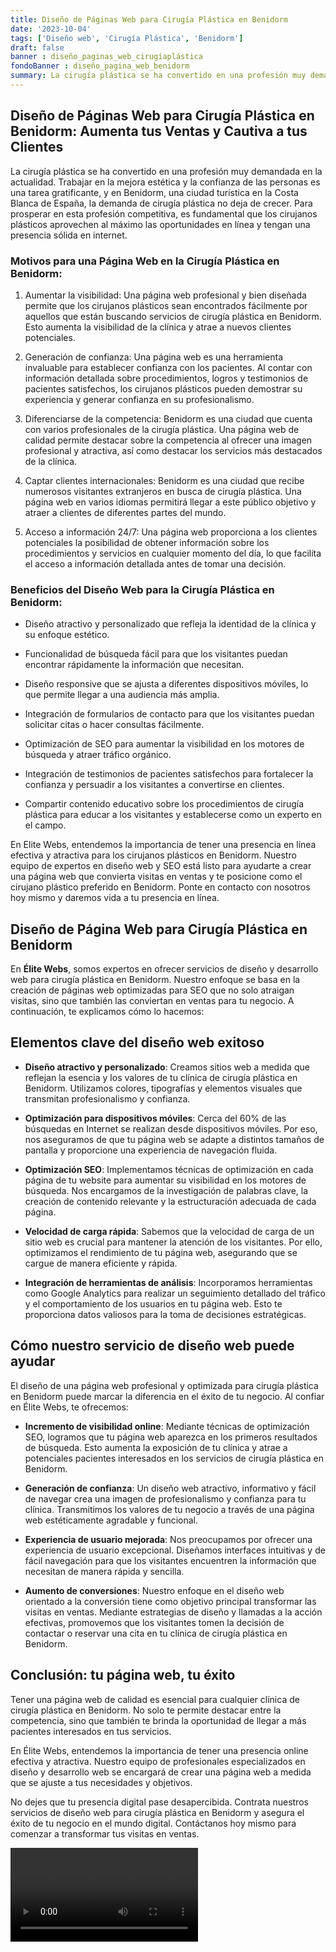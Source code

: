 ```yaml
---
title: Diseño de Páginas Web para Cirugía Plástica en Benidorm
date: '2023-10-04'
tags: ['Diseño web', 'Cirugía Plástica', 'Benidorm']
draft: false
banner : diseño_paginas_web_cirugíaplástica
fondoBanner : diseño_pagina_web_benidorm
summary: La cirugía plástica se ha convertido en una profesión muy demandada en la actualidad. Trabajar en la mejora estética y la confianza de las personas es una tarea gratificante, y en Benidorm, una ciudad turística en la Costa Blanca de España, la demanda de cirugía plástica no deja de crecer. Para prosperar en esta profesión competitiva, es fundamental que los cirujanos plásticos aprovechen al máximo las oportunidades en línea y tengan una presencia sólida en internet.
---
```


## Diseño de Páginas Web para Cirugía Plástica en Benidorm: Aumenta tus Ventas y Cautiva a tus Clientes

La cirugía plástica se ha convertido en una profesión muy demandada en la actualidad. Trabajar en la mejora estética y la confianza de las personas es una tarea gratificante, y en Benidorm, una ciudad turística en la Costa Blanca de España, la demanda de cirugía plástica no deja de crecer. Para prosperar en esta profesión competitiva, es fundamental que los cirujanos plásticos aprovechen al máximo las oportunidades en línea y tengan una presencia sólida en internet.

### Motivos para una Página Web en la Cirugía Plástica en Benidorm:

1. Aumentar la visibilidad: Una página web profesional y bien diseñada permite que los cirujanos plásticos sean encontrados fácilmente por aquellos que están buscando servicios de cirugía plástica en Benidorm. Esto aumenta la visibilidad de la clínica y atrae a nuevos clientes potenciales.

2. Generación de confianza: Una página web es una herramienta invaluable para establecer confianza con los pacientes. Al contar con información detallada sobre procedimientos, logros y testimonios de pacientes satisfechos, los cirujanos plásticos pueden demostrar su experiencia y generar confianza en su profesionalismo.

3. Diferenciarse de la competencia: Benidorm es una ciudad que cuenta con varios profesionales de la cirugía plástica. Una página web de calidad permite destacar sobre la competencia al ofrecer una imagen profesional y atractiva, así como destacar los servicios más destacados de la clínica.

4. Captar clientes internacionales: Benidorm es una ciudad que recibe numerosos visitantes extranjeros en busca de cirugía plástica. Una página web en varios idiomas permitirá llegar a este público objetivo y atraer a clientes de diferentes partes del mundo.

5. Acceso a información 24/7: Una página web proporciona a los clientes potenciales la posibilidad de obtener información sobre los procedimientos y servicios en cualquier momento del día, lo que facilita el acceso a información detallada antes de tomar una decisión.

### Beneficios del Diseño Web para la Cirugía Plástica en Benidorm:

- Diseño atractivo y personalizado que refleja la identidad de la clínica y su enfoque estético.

- Funcionalidad de búsqueda fácil para que los visitantes puedan encontrar rápidamente la información que necesitan.

- Diseño responsive que se ajusta a diferentes dispositivos móviles, lo que permite llegar a una audiencia más amplia.

- Integración de formularios de contacto para que los visitantes puedan solicitar citas o hacer consultas fácilmente.

- Optimización de SEO para aumentar la visibilidad en los motores de búsqueda y atraer tráfico orgánico.

- Integración de testimonios de pacientes satisfechos para fortalecer la confianza y persuadir a los visitantes a convertirse en clientes.

- Compartir contenido educativo sobre los procedimientos de cirugía plástica para educar a los visitantes y establecerse como un experto en el campo.

En Elite Webs, entendemos la importancia de tener una presencia en línea efectiva y atractiva para los cirujanos plásticos en Benidorm. Nuestro equipo de expertos en diseño web y SEO está listo para ayudarte a crear una página web que convierta visitas en ventas y te posicione como el cirujano plástico preferido en Benidorm. Ponte en contacto con nosotros hoy mismo y daremos vida a tu presencia en línea.

<GifSeo />

<Cta />

##  Diseño de Página Web para Cirugía Plástica en Benidorm

En **Élite Webs**, somos expertos en ofrecer servicios de diseño y desarrollo web para cirugía plástica en Benidorm. Nuestro enfoque se basa en la creación de páginas web optimizadas para SEO que no solo atraigan visitas, sino que también las conviertan en ventas para tu negocio. A continuación, te explicamos cómo lo hacemos:

## Elementos clave del diseño web exitoso

- **Diseño atractivo y personalizado**: Creamos sitios web a medida que reflejan la esencia y los valores de tu clínica de cirugía plástica en Benidorm. Utilizamos colores, tipografías y elementos visuales que transmitan profesionalismo y confianza.

- **Optimización para dispositivos móviles**: Cerca del 60% de las búsquedas en Internet se realizan desde dispositivos móviles. Por eso, nos aseguramos de que tu página web se adapte a distintos tamaños de pantalla y proporcione una experiencia de navegación fluida.

- **Optimización SEO**: Implementamos técnicas de optimización en cada página de tu website para aumentar su visibilidad en los motores de búsqueda. Nos encargamos de la investigación de palabras clave, la creación de contenido relevante y la estructuración adecuada de cada página.

- **Velocidad de carga rápida**: Sabemos que la velocidad de carga de un sitio web es crucial para mantener la atención de los visitantes. Por ello, optimizamos el rendimiento de tu página web, asegurando que se cargue de manera eficiente y rápida.

- **Integración de herramientas de análisis**: Incorporamos herramientas como Google Analytics para realizar un seguimiento detallado del tráfico y el comportamiento de los usuarios en tu página web. Esto te proporciona datos valiosos para la toma de decisiones estratégicas.

## Cómo nuestro servicio de diseño web puede ayudar

El diseño de una página web profesional y optimizada para cirugía plástica en Benidorm puede marcar la diferencia en el éxito de tu negocio. Al confiar en Élite Webs, te ofrecemos:

- **Incremento de visibilidad online**: Mediante técnicas de optimización SEO, logramos que tu página web aparezca en los primeros resultados de búsqueda. Esto aumenta la exposición de tu clínica y atrae a potenciales pacientes interesados en los servicios de cirugía plástica en Benidorm.

- **Generación de confianza**: Un diseño web atractivo, informativo y fácil de navegar crea una imagen de profesionalismo y confianza para tu clínica. Transmitimos los valores de tu negocio a través de una página web estéticamente agradable y funcional.

- **Experiencia de usuario mejorada**: Nos preocupamos por ofrecer una experiencia de usuario excepcional. Diseñamos interfaces intuitivas y de fácil navegación para que los visitantes encuentren la información que necesitan de manera rápida y sencilla.

- **Aumento de conversiones**: Nuestro enfoque en el diseño web orientado a la conversión tiene como objetivo principal transformar las visitas en ventas. Mediante estrategias de diseño y llamadas a la acción efectivas, promovemos que los visitantes tomen la decisión de contactar o reservar una cita en tu clínica de cirugía plástica en Benidorm.

## Conclusión: tu página web, tu éxito

Tener una página web de calidad es esencial para cualquier clínica de cirugía plástica en Benidorm. No solo te permite destacar entre la competencia, sino que también te brinda la oportunidad de llegar a más pacientes interesados en tus servicios.

En Élite Webs, entendemos la importancia de tener una presencia online efectiva y atractiva. Nuestro equipo de profesionales especializados en diseño y desarrollo web se encargará de crear una página web a medida que se ajuste a tus necesidades y objetivos.

No dejes que tu presencia digital pase desapercibida. Contrata nuestros servicios de diseño web para cirugía plástica en Benidorm y asegura el éxito de tu negocio en el mundo digital. Contáctanos hoy mismo para comenzar a transformar tus visitas en ventas.

<Video />

<CtaBot job='Cirugía Plástica' city='Benidorm'/>

<Gmaps query='Benidorm+españa+maps' />
